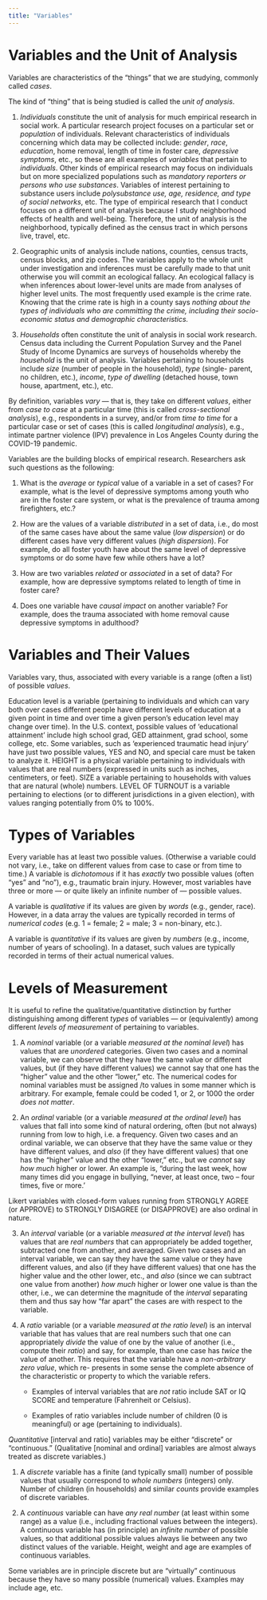 ```yaml
---
title: "Variables"
---
```


# Variables and the Unit of Analysis

Variables are characteristics of the “things” that we are studying, commonly called _cases_.

The kind of “thing” that is being studied is called the _unit of analysis_.

1. _Individuals_ constitute the unit of analysis for much empirical research in social work. A particular research project focuses on a particular set or _population_ of individuals. Relevant characteristics of individuals concerning which data may be collected include: _gender_, _race_, _education_, home removal, length of time in foster care, _depressive symptoms_, etc., so these are all examples of _variables_ that pertain to _individuals_. Other kinds of empirical research may focus on individuals but on more specialized populations such as _mandatory reporters or persons who use substances_. Variables of interest pertaining to substance users include _polysubstance use, age, residence, and type of social networks_, etc. The type of empirical research that I conduct focuses on a different unit of analysis because I study neighborhood effects of health and well-being. Therefore, the unit of analysis is the neighborhood, typically defined as the census tract in which persons live, travel, etc.

2. Geographic units of analysis include nations, counties, census tracts, census blocks, and zip codes. The variables apply to the whole unit under investigation and inferences must be carefully made to that unit otherwise you will commit an ecological fallacy. An ecological fallacy is when inferences about lower-level units are made from analyses of higher level units. The most frequently used example is the crime rate. Knowing that the crime rate is high in a county says _nothing about the types of individuals who are committing the crime, including their socio-economic status and demographic characteristics._

3. _Households_ often constitute the unit of analysis in social work research. Census data including the Current Population Survey and the Panel Study of Income Dynamics are surveys of households whereby the _household_ is the unit of analysis. Variables pertaining to households include _size_ (number of people in the household), _type_ (single- parent, no children, etc.), _income_, _type of dwelling_ (detached house, town house, apartment, etc.), etc.

By definition, variables _vary_ — that is, they take on different _values_, either from _case to case_ at a particular time (this is called _cross-sectional analysis_), e.g., respondents in a survey, and/or from _time to time_ for a particular case or set of cases (this is called _longitudinal analysis_), e.g., intimate partner violence (IPV) prevalence in Los Angeles County during the COVID-19 pandemic.

Variables are the building blocks of empirical research. Researchers ask such questions as the following:

1. What is the _average_ or _typical_ value of a variable in a set of cases? For example, what is the level of depressive symptoms among youth who are in the foster care system, or what is the prevalence of trauma among firefighters, etc.?

2. How are the values of a variable _distributed_ in a set of data, i.e., do most of the same cases have about the same value (_low dispersion_) or do different cases have very different values (_high dispersion_). For example, do all foster youth have about the same level of depressive symptoms or do some have few while others have a lot?

3. How are two variables _related_ or _associated_ in a set of data? For example, how are depressive symptoms related to length of time in foster care?

4. Does one variable have _causal impact_ on another variable? For example, does the trauma associated with home removal cause depressive symptoms in adulthood?

# Variables and Their Values

Variables vary, thus, associated with every variable is a range (often a list) of possible _values_.

Education level is a variable (pertaining to individuals and which can vary both over cases different people have different levels of education at a given point in time and over time a given person's education level may change over time). In the U.S. context, possible values of ‘educational attainment’ include high school grad, GED attainment, grad school, some college, etc. Some variables, such as ‘experienced traumatic head injury’ have just two possible values, YES and NO, and special care must be taken to analyze it. HEIGHT is a physical variable pertaining to individuals with values that are real numbers (expressed in units such as inches, centimeters, or feet). SIZE a variable pertaining to households with values that are natural (whole) numbers. LEVEL OF TURNOUT is a variable pertaining to elections (or to different jurisdictions in a given election), with values ranging potentially from 0% to 100%.

# Types of Variables

Every variable has at least two possible values. (Otherwise a variable could not vary, i.e., take on different values from case to case or from time to time.) A variable is _dichotomous_ if it has _exactly_ two possible values (often “yes” and “no”), e.g., traumatic brain injury. However, most variables have three or more — or quite likely an infinite number of — possible values.

A variable is _qualitative_ if its values are given by _words_ (e.g., gender, race). However, in a data array the values are typically recorded in terms of _numerical codes_ (e.g. 1 = female; 2 = male; 3 = non-binary, etc.).

A variable is _quantitative_ if its values are given by _numbers_ (e.g., income, number of years of schooling). In a dataset, such values are typically recorded in terms of their actual numerical values.

# Levels of Measurement

It is useful to refine the qualitative/quantitative distinction by further distinguishing among different _types_ of variables — or (equivalently) among different _levels of measurement_ of pertaining to variables.

1. A _nominal_ variable (or a variable _measured at the nominal level_) has values that are _unordered_ categories. Given two cases and a nominal variable, we can observe that they have the same value or different values, but (if they have different values) we cannot say that one has the “higher” value and the other “lower,” etc. The numerical codes for nominal variables must be assigned /to values in some manner which is arbitrary. For example, female could be coded 1, or 2, or 1000 the order _does not matter_.

2. An _ordinal_ variable (or a variable _measured at the ordinal level_) has values that fall into some kind of natural ordering, often (but not always) running from low to high, i.e. a frequency. Given two cases and an ordinal variable, we can observe that they have the same value or they have different values, and _also_ (if they have different values) that one has the “higher” value and the other “lower,” etc., but we _cannot_ say _how much_ higher or lower. An example is, “during the last week, how many times did you engage in bullying, “never, at least once, two – four times, five or more.’

Likert variables with closed-form values running from STRONGLY AGREE (or APPROVE) to STRONGLY DISAGREE (or DISAPPROVE) are also ordinal in nature.

3. An _interval_ variable (or a variable _measured at the interval level_) has values that are _real numbers_ that can appropriately be added together, subtracted one from another, and averaged. Given two cases and an interval variable, we can say they have the same value or they have different values, and also (if they have different values) that one has the higher value and the other lower, etc., and _also_ (since we can subtract one value from another) _how much_ higher or lower one value is than the other, i.e., we can determine the magnitude of the _interval_ separating them and thus say how “far apart” the cases are with respect to the variable.

4. A _ratio_ variable (or a variable _measured at the ratio level_) is an interval variable that has values that are real numbers such that one can appropriately _divide_ the value of one by the value of another (i.e., compute their _ratio_) and say, for example, than one case has _twice_ the value of another. This requires that the variable have a _non-arbitrary zero value_, which re- presents in some sense the complete absence of the characteristic or property to which the variable refers.

	- Examples of interval variables that are _not_ ratio include SAT or IQ SCORE and temperature (Fahrenheit or Celsius).

	- Examples of ratio variables include number of children (0 is meaningful) or age (pertaining to individuals).

_Quantitative_ [interval and ratio] variables may be either “discrete” or “continuous.” (Qualitative [nominal and ordinal] variables are almost always treated as discrete variables.)

1. A _discrete_ variable has a finite (and typically small) number of possible values that usually correspond to _whole numbers_ (integers) only. Number of children (in households) and similar _counts_ provide examples of discrete variables.

2. A _continuous_ variable can have _any real number_ (at least within some range) as a value (i.e., including fractional values between the integers). A continuous variable has (in principle) an _infinite number_ of possible values, so that additional possible values always lie between any two distinct values of the variable. Height, weight and age are examples of continuous variables.

Some variables are in principle discrete but are “virtually” continuous because they have so many possible (numerical) values. Examples may include age, etc.
